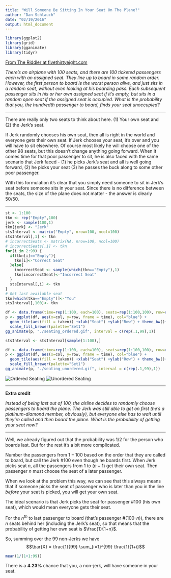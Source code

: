 ```yaml
---
title: "Will Someone Be Sitting In Your Seat On The Plane?"
author: "Dan Schlauch"
date: "02/19/2016"
output: html_document
---
```


```r
library(ggplot2)
library(grid)
library(gganimate)
library(tidyr)

```
[From The Riddler at fivethirtyeight.com](http://fivethirtyeight.com/features/will-someone-be-sitting-in-your-seat-on-the-plane/)

*There’s an airplane with 100 seats, and there are 100 ticketed passengers each with an assigned seat. They line up to board in some random order. However, the first person to board is the worst person alive, and just sits in a random seat, without even looking at his boarding pass. Each subsequent passenger sits in his or her own assigned seat if it’s empty, but sits in a random open seat if the assigned seat is occupied. What is the probability that you, the hundredth passenger to board, finds your seat unoccupied?*

***

There are really only two seats to think about here.  (1) Your own seat and (2) the Jerk's seat.  

If Jerk randomly chooses his own seat, then all is right in the world and everyone gets their own seat.  If Jerk chooses your seat, it's over and you will have to sit elsewhere.  Of course most likely he will choose one of the other 98 seats, but this doesn't change anything going forward.  When it comes time for that poor passenger to sit, he is also faced with the same scenario that Jerk faced - (1) he picks Jerk's seat and all is well going forward, (2) he picks your seat (3) he passes the buck along to some other poor passenger.  

With this formulation it's clear that you simply need someone to sit in Jerk's seat before someone sits in your seat.  Since there is no difference between the seats, the size of the plane does not matter - the answer is clearly 50/50.

***

```r
st <- 1:100
tkn <- rep("Empty",100)
jerk <- sample(100,1)
tkn[jerk] <- "Jerk"
stsInterval <- matrix("Empty", nrow=100, ncol=100)
stsInterval[,1] <- tkn
# incorrectSeats <- matrix(NA, nrow=100, ncol=100)
# incorrectSeats[,1] <- tkn
for(i in 2:99) {
  if(tkn[i]=="Empty"){
    tkn[i]<-"Correct Seat"
  }else{
    incorrectSeat <- sample(which(tkn=="Empty"),1)
    tkn[incorrectSeat]<-"Incorrect Seat"
  }
  stsInterval[,i] <- tkn
}
# Get last available seat
tkn[which(tkn=="Empty")]<-"You"
stsInterval[,100]<- tkn

df <- data.frame(time=rep(1:100, each=100), seats=rep(1:100,100), row=rep(1:25,each=4), col=1:4, taken=c(stsInterval))
p <- ggplot(df, aes(x=col, y=row, frame = time), col="blue") + 
  geom_tile(aes(fill = taken)) +xlab("Seat") +ylab("Row") + theme_bw()+
  scale_fill_brewer(palette="Set1")
gg_animate(p, "./seating_ordered.gif", interval = c(rep(.1,99),1))

stsInterval <- stsInterval[sample(1:100),]

df <- data.frame(time=rep(1:100, each=100), seats=rep(1:100,100), row=rep(1:25,each=4), col=1:4, taken=c(stsInterval))
p <- ggplot(df, aes(x=col, y=row, frame = time), col="blue") + 
  geom_tile(aes(fill = taken)) +xlab("Seat") +ylab("Row") + theme_bw()+
  scale_fill_brewer(palette="Set1")
gg_animate(p, "./seating_unordered.gif", interval = c(rep(.1,99),1))
```

![Ordered Seating](./seating_ordered.gif) ![Unordered Seating](./seating_unordered.gif)

***

**Extra credit**

*Instead of being last out of 100, the airline decides to randomly choose passengers to board the plane.  The Jerk was still able to get on first (he's a platinum-diamond member, obviously), but everyone else has to wait until they're called and then board the plane.  What is the probability of getting your seat now?*

***

Well, we already figured out that the probability was 1/2 for the person who boards last.  But for the rest it's a bit more complicated.  

Number the passengers from $1-100$ based on the order that they are called to board, but call the Jerk #100 even though he boards first.  When Jerk picks seat $n$, all the passengers from $1$ to $(n-1)$ get their own seat.  Then passenger $n$ must choose the seat of a later passenger.  

When we look at the problem this way, we can see that this always means that if someone picks the seat of passenger who is later than you in the line *before* your seat is picked, you will get your own seat.  

The ideal scenario is that Jerk picks the seat for passenger #100 (his own seat), which would mean everyone gets their seat.  

For the $n^{th}$ to last passenger to board (that's passenger #(100-$n$)), there are $n$ seats behind her (including the Jerk's seat), so that means that the probability of getting her own seat is $\frac{1}{1+n}$.

So, summing over the 99 non-Jerks we have $$\bar{X} = \frac{1}{99} \sum_{i=1}^{99} \frac{1}{1+i}$$

```r
mean(1/(1+1:99))
```

There is a **4.23%** chance that you, a non-jerk, will have someone in your seat.